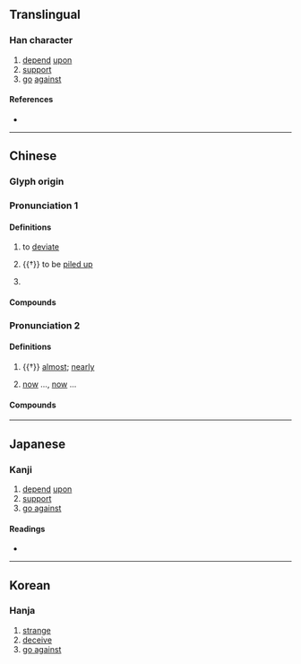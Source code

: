 {{character info}}
==Translingual==

===Han character===
{{Han char|rn=9|rad=人|as=06|sn=8|four=27212|canj=ONMU|ids=⿰亻危}}

# [[depend]] [[upon]]
# [[support]]
# [[go]] [[against]]

====References====
* {{Han ref|kx=0100.270|dkj=00566|dj=0213.050|hdz=10151.020|uh=4F79|ud=20345|bh=CBC1|bd=52161}}

----

==Chinese==
{{zh-forms}}

===Glyph origin===
{{Han etym}}

===Pronunciation 1===
{{zh-pron
|m=guǐ
|c=gwai2
|mc=y
|oc=y
|ma=
|cat=v,a
}}

====Definitions====
{{zh-hanzi}}

# {{lb|zh|literary}} to [[deviate]]
# {{†}} to be [[pile up|piled up]]
# {{lb|zh|literary}} {{zh-alt-form|詭|[[strange]]; [[deceitful]]}}

====Compounds====
{{zh-der|佹形僪狀|佹侘|佹常|佹異|佹詩|佹誕|佹瑣|佹辭|佹辯|佹僪|欐僪}}

===Pronunciation 2===
{{zh-pron
|m=guǐ,guī
|c=gwai2
|ma=
|cat=adv
}}

====Definitions====
{{zh-hanzi}}

# {{†}} [[almost]]; [[nearly]]
# {{lb|zh|literary|in the 佹...佹... construction}} [[now]] …, [[now]] …

====Compounds====
{{zh-der|佹佹|佹得|佹得佹失}}

----

==Japanese==

===Kanji===
{{ja-kanji|grade=|rs=人06}}

# [[depend]] [[upon]]
# [[support]]
# [[go against]]

====Readings====
* {{ja-readings|on=き|kun=かさ-なる, よ-る, もと-る, ささ-える}}

----

==Korean==

===Hanja===
{{ko-hanja|hangeul=궤|rv=gwe|mr=kwe}}

# [[strange]]
# [[deceive]]
# [[go against]]